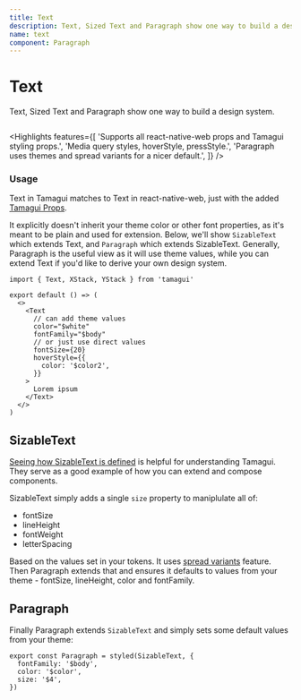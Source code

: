 ```yaml
---
title: Text
description: Text, Sized Text and Paragraph show one way to build a design system.
name: text
component: Paragraph
---
```


# Text

<Description>Text, Sized Text and Paragraph show one way to build a design system.</Description>

<HeroContainer>
  <TextDemo />
</HeroContainer>

```tsx hero template=Text

```

<Highlights
  features={[
    'Supports all react-native-web props and Tamagui styling props.',
    'Media query styles, hoverStyle, pressStyle.',
    'Paragraph uses themes and spread variants for a nicer default.',
  ]}
/>

### Usage

Text in Tamagui matches to Text in react-native-web, just with the added [Tamagui Props](/docs/intro/props).

It explicitly doesn't inherit your theme color or other font properties, as it's meant to be plain and used for extension. Below, we'll show `SizableText` which extends Text, and `Paragraph` which extends SizableText. Generally, Paragraph is the useful view as it will use theme values, while you can extend Text if you'd like to derive your own design system.

```tsx
import { Text, XStack, YStack } from 'tamagui'

export default () => (
  <>
    <Text
      // can add theme values
      color="$white"
      fontFamily="$body"
      // or just use direct values
      fontSize={20}
      hoverStyle={{
        color: '$color2',
      }}
    >
      Lorem ipsum
    </Text>
  </>
)
```

## SizableText

[Seeing how SizableText is defined](https://github.com/tamagui/tamagui/blob/master/packages/tamagui/src/views/SizableText.tsx) is helpful for understanding Tamagui. They serve as a good example of how you can extend and compose components.

SizableText simply adds a single `size` property to maniplulate all of:

- fontSize
- lineHeight
- fontWeight
- letterSpacing

Based on the values set in your tokens. It uses [spread variants](/docs/core/styled#spread-variants) feature. Then Paragraph extends that and ensures it defaults to values from your theme - fontSize, lineHeight, color and fontFamily.

## Paragraph

Finally Paragraph extends `SizableText` and simply sets some default values from your theme:

```tsx
export const Paragraph = styled(SizableText, {
  fontFamily: '$body',
  color: '$color',
  size: '$4',
})
```
